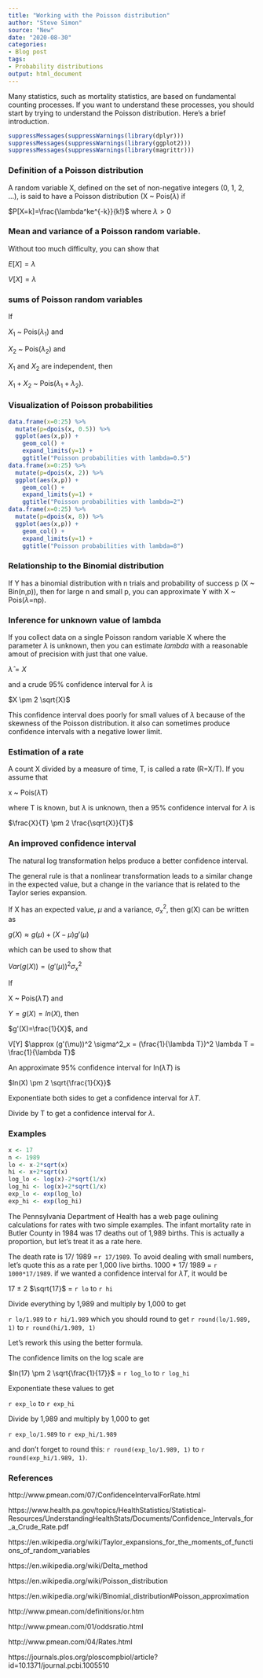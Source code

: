 ```yaml
---
title: "Working with the Poisson distribution"
author: "Steve Simon"
source: "New"
date: "2020-08-30"
categories:
- Blog post
tags:
- Probability distributions
output: html_document
---
```


Many statistics, such as mortality statistics, are based on fundamental counting processes. If you want to understand these processes, you should start by trying to understand the Poisson distribution. Here's a brief introduction.

```r
suppressMessages(suppressWarnings(library(dplyr)))
suppressMessages(suppressWarnings(library(ggplot2)))
suppressMessages(suppressWarnings(library(magrittr)))
```

<!---More--->

### Definition of a Poisson distribution

A random variable X, defined on the set of non-negative integers (0, 1, 2, ...), is said to have a Poisson distribution (X ~ Pois($\lambda$) if 

$P[X=k]=\frac{\lambda^ke^{-k}}{k!}$ where $\lambda > 0$

### Mean and variance of a Poisson random variable.

Without too much difficulty, you can show that

$E[X]=\lambda$

$V[X]=\lambda$

### sums of Poisson random variables

If 

$X_1$ ~ Pois($\lambda_1$) and 

$X_2$ ~ Pois($\lambda_2$) and 

$X_1$ and $X_2$ are independent, then

$X_1+X_2$ ~ Pois($\lambda_1+\lambda_2$).

### Visualization of Poisson probabilities

```r
data.frame(x=0:25) %>%
  mutate(p=dpois(x, 0.5)) %>%
  ggplot(aes(x,p)) +
    geom_col() +
    expand_limits(y=1) +
    ggtitle("Poisson probabilities with lambda=0.5")
data.frame(x=0:25) %>%
  mutate(p=dpois(x, 2)) %>%
  ggplot(aes(x,p)) +
    geom_col() +
    expand_limits(y=1) +
    ggtitle("Poisson probabilities with lambda=2")
data.frame(x=0:25) %>%
  mutate(p=dpois(x, 8)) %>%
  ggplot(aes(x,p)) +
    geom_col() +
    expand_limits(y=1) +
    ggtitle("Poisson probabilities with lambda=8")
```

### Relationship to the Binomial distribution

If Y has a binomial distribution with n trials and probability of success p (X ~ Bin(n,p)), then for large n and small p, you can approximate Y with X ~ Pois($\lambda$=np).

### Inference for unknown value of lambda

If you collect data on a single Poisson random variable X where the parameter $\lambda$ is unknown, then you can estimate $lambda$ with a reasonable amout of precision with just that one value.

$\hat{\lambda}=X$

and a crude 95% confidence interval for $\lambda$ is 

$X \pm 2 \sqrt{X}$

This confidence interval does poorly for small values of $\lambda$ because of the skewness of the Poisson distribution. it also can sometimes produce confidence intervals with a negative lower limit.

### Estimation of a rate

A count X divided by a measure of time, T, is called a rate (R=X/T). If you assume that 

x ~ Pois($\lambda$T)

where T is known, but $\lambda$ is unknown, then a 95% confidence interval for $\lambda$ is 

$\frac{X}{T} \pm 2 \frac{\sqrt{X}}{T}$

### An improved confidence interval

The natural log transformation helps produce a better confidence interval.

The general rule is that a nonlinear transformation leads to a similar change in the expected value, but a change in the variance that is related to the Taylor series expansion.

If X has an expected value, $\mu$ and a variance, $\sigma^2_x$, then g(X) can be written as

$g(X) \approx g(\mu)+(X-\mu)g'(\mu)$

which can be used to show that 

$Var(g(X))=(g'(\mu))^2 \sigma^2_x$

If 

X ~ Pois($\lambda T$) and

$Y = g(X) = ln(X)$, then

$g'(X)=\frac{1}{X}$, and

V[Y] $\approx (g'(\mu))^2 \sigma^2_x = (\frac{1}{\lambda T})^2 \lambda T = \frac{1}{\lambda T}$

An approximate 95% confidence interval for ln($\lambda  T$) is

$ln(X) \pm 2 \sqrt{\frac{1}{X}}$

Exponentiate both sides to get a confidence interval for $\lambda T$.

Divide by T to get a confidence interval for $\lambda$.

### Examples

```r
x <- 17
n <- 1989
lo <- x-2*sqrt(x)
hi <- x+2*sqrt(x)
log_lo <- log(x)-2*sqrt(1/x)
log_hi <- log(x)+2*sqrt(1/x)
exp_lo <- exp(log_lo)
exp_hi <- exp(log_hi)
```

The Pennsylvania Department of Health has a web page oulining calculations for rates with two simple examples. The infant mortality rate in Butler County in 1984 was 17 deaths out of 1,989 births. This is actually a proportion, but let's treat it as a rate here.

The death rate is 17/ 1989 =`r 17/1989`. To avoid dealing with small numbers, let's quote this as a rate per 1,000 live births. 1000 * 17/ 1989 = `r 1000*17/1989`. if we wanted a confidence interval for $\lambda T$, it would be

17 $\pm$  2 $\sqrt{17}$ = `r lo` to `r hi`

Divide everything by 1,989 and multiply by 1,000 to get

`r lo/1.989` to `r hi/1.989` which you should round to get 
`r round(lo/1.989, 1)` to `r round(hi/1.989, 1)`

Let's rework this using the better formula.

The confidence limits on the log scale are

$ln(17) \pm 2 \sqrt{\frac{1}{17}}$ = `r log_lo` to `r log_hi`

Exponentiate these values to get 

`r exp_lo` to `r exp_hi`

Divide by 1,989 and multiply by 1,000 to get

`r exp_lo/1.989` to `r exp_hi/1.989`

and don't forget to round this: `r round(exp_lo/1.989, 1)` to `r round(exp_hi/1.989, 1)`.


### References

http://www.pmean.com/07/ConfidenceIntervalForRate.html

https://www.health.pa.gov/topics/HealthStatistics/Statistical-Resources/UnderstandingHealthStats/Documents/Confidence_Intervals_for_a_Crude_Rate.pdf

https://en.wikipedia.org/wiki/Taylor_expansions_for_the_moments_of_functions_of_random_variables

https://en.wikipedia.org/wiki/Delta_method

https://en.wikipedia.org/wiki/Poisson_distribution

https://en.wikipedia.org/wiki/Binomial_distribution#Poisson_approximation

http://www.pmean.com/definitions/or.htm

http://www.pmean.com/01/oddsratio.html

http://www.pmean.com/04/Rates.html

https://journals.plos.org/ploscompbiol/article?id=10.1371/journal.pcbi.1005510